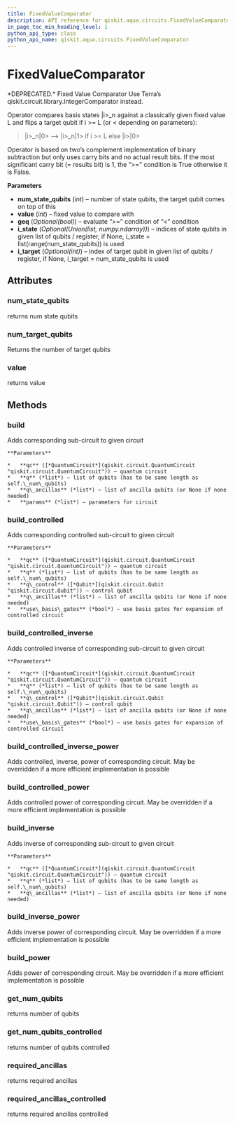 ```yaml
---
title: FixedValueComparator
description: API reference for qiskit.aqua.circuits.FixedValueComparator
in_page_toc_min_heading_level: 1
python_api_type: class
python_api_name: qiskit.aqua.circuits.FixedValueComparator
---
```


# FixedValueComparator

<Class id="qiskit.aqua.circuits.FixedValueComparator" isDedicatedPage={true} github="https://github.com/qiskit-community/qiskit-aqua/tree/stable/0.7/qiskit/aqua/circuits/fixed_value_comparator.py" signature="FixedValueComparator(num_state_qubits, value, geq=True, i_state=None, i_target=None)">
  *DEPRECATED.* Fixed Value Comparator

  <Admonition title="Deprecated since version 0.7.0" type="danger">
    Use Terra’s qiskit.circuit.library.IntegerComparator instead.
  </Admonition>

  Operator compares basis states |i>\_n against a classically given fixed value L and flips a target qubit if i >= L (or \< depending on parameters):

  > |i>\_n|0> –> |i>\_n|1> if i >= L else |i>|0>

  Operator is based on two’s complement implementation of binary subtraction but only uses carry bits and no actual result bits. If the most significant carry bit (= results bit) is 1, the “>=” condition is True otherwise it is False.

  **Parameters**

  *   **num\_state\_qubits** (*int*) – number of state qubits, the target qubit comes on top of this
  *   **value** (*int*) – fixed value to compare with
  *   **geq** (*Optional(bool)*) – evaluate “>=” condition of “\<” condition
  *   **i\_state** (*Optional(Union(list, numpy.ndarray))*) – indices of state qubits in given list of qubits / register, if None, i\_state = list(range(num\_state\_qubits)) is used
  *   **i\_target** (*Optional(int)*) – index of target qubit in given list of qubits / register, if None, i\_target = num\_state\_qubits is used

  ## Attributes

  ### num\_state\_qubits

  <Attribute id="qiskit.aqua.circuits.FixedValueComparator.num_state_qubits" name="num_state_qubits">
    returns num state qubits
  </Attribute>

  ### num\_target\_qubits

  <Attribute id="qiskit.aqua.circuits.FixedValueComparator.num_target_qubits" name="num_target_qubits">
    Returns the number of target qubits
  </Attribute>

  ### value

  <Attribute id="qiskit.aqua.circuits.FixedValueComparator.value" name="value">
    returns value
  </Attribute>

  ## Methods

  ### build

  <Function id="qiskit.aqua.circuits.FixedValueComparator.build" name="build" signature="FixedValueComparator.build(qc, q, q_ancillas=None, params=None)">
    Adds corresponding sub-circuit to given circuit

    **Parameters**

    *   **qc** ([*QuantumCircuit*](qiskit.circuit.QuantumCircuit "qiskit.circuit.QuantumCircuit")) – quantum circuit
    *   **q** (*list*) – list of qubits (has to be same length as self.\_num\_qubits)
    *   **q\_ancillas** (*list*) – list of ancilla qubits (or None if none needed)
    *   **params** (*list*) – parameters for circuit
  </Function>

  ### build\_controlled

  <Function id="qiskit.aqua.circuits.FixedValueComparator.build_controlled" name="build_controlled" signature="FixedValueComparator.build_controlled(qc, q, q_control, q_ancillas=None, use_basis_gates=True)">
    Adds corresponding controlled sub-circuit to given circuit

    **Parameters**

    *   **qc** ([*QuantumCircuit*](qiskit.circuit.QuantumCircuit "qiskit.circuit.QuantumCircuit")) – quantum circuit
    *   **q** (*list*) – list of qubits (has to be same length as self.\_num\_qubits)
    *   **q\_control** ([*Qubit*](qiskit.circuit.Qubit "qiskit.circuit.Qubit")) – control qubit
    *   **q\_ancillas** (*list*) – list of ancilla qubits (or None if none needed)
    *   **use\_basis\_gates** (*bool*) – use basis gates for expansion of controlled circuit
  </Function>

  ### build\_controlled\_inverse

  <Function id="qiskit.aqua.circuits.FixedValueComparator.build_controlled_inverse" name="build_controlled_inverse" signature="FixedValueComparator.build_controlled_inverse(qc, q, q_control, q_ancillas=None, use_basis_gates=True)">
    Adds controlled inverse of corresponding sub-circuit to given circuit

    **Parameters**

    *   **qc** ([*QuantumCircuit*](qiskit.circuit.QuantumCircuit "qiskit.circuit.QuantumCircuit")) – quantum circuit
    *   **q** (*list*) – list of qubits (has to be same length as self.\_num\_qubits)
    *   **q\_control** ([*Qubit*](qiskit.circuit.Qubit "qiskit.circuit.Qubit")) – control qubit
    *   **q\_ancillas** (*list*) – list of ancilla qubits (or None if none needed)
    *   **use\_basis\_gates** (*bool*) – use basis gates for expansion of controlled circuit
  </Function>

  ### build\_controlled\_inverse\_power

  <Function id="qiskit.aqua.circuits.FixedValueComparator.build_controlled_inverse_power" name="build_controlled_inverse_power" signature="FixedValueComparator.build_controlled_inverse_power(qc, q, q_control, power, q_ancillas=None, use_basis_gates=True)">
    Adds controlled, inverse, power of corresponding circuit. May be overridden if a more efficient implementation is possible
  </Function>

  ### build\_controlled\_power

  <Function id="qiskit.aqua.circuits.FixedValueComparator.build_controlled_power" name="build_controlled_power" signature="FixedValueComparator.build_controlled_power(qc, q, q_control, power, q_ancillas=None, use_basis_gates=True)">
    Adds controlled power of corresponding circuit. May be overridden if a more efficient implementation is possible
  </Function>

  ### build\_inverse

  <Function id="qiskit.aqua.circuits.FixedValueComparator.build_inverse" name="build_inverse" signature="FixedValueComparator.build_inverse(qc, q, q_ancillas=None)">
    Adds inverse of corresponding sub-circuit to given circuit

    **Parameters**

    *   **qc** ([*QuantumCircuit*](qiskit.circuit.QuantumCircuit "qiskit.circuit.QuantumCircuit")) – quantum circuit
    *   **q** (*list*) – list of qubits (has to be same length as self.\_num\_qubits)
    *   **q\_ancillas** (*list*) – list of ancilla qubits (or None if none needed)
  </Function>

  ### build\_inverse\_power

  <Function id="qiskit.aqua.circuits.FixedValueComparator.build_inverse_power" name="build_inverse_power" signature="FixedValueComparator.build_inverse_power(qc, q, power, q_ancillas=None)">
    Adds inverse power of corresponding circuit. May be overridden if a more efficient implementation is possible
  </Function>

  ### build\_power

  <Function id="qiskit.aqua.circuits.FixedValueComparator.build_power" name="build_power" signature="FixedValueComparator.build_power(qc, q, power, q_ancillas=None)">
    Adds power of corresponding circuit. May be overridden if a more efficient implementation is possible
  </Function>

  ### get\_num\_qubits

  <Function id="qiskit.aqua.circuits.FixedValueComparator.get_num_qubits" name="get_num_qubits" signature="FixedValueComparator.get_num_qubits()">
    returns number of qubits
  </Function>

  ### get\_num\_qubits\_controlled

  <Function id="qiskit.aqua.circuits.FixedValueComparator.get_num_qubits_controlled" name="get_num_qubits_controlled" signature="FixedValueComparator.get_num_qubits_controlled()">
    returns number of qubits controlled
  </Function>

  ### required\_ancillas

  <Function id="qiskit.aqua.circuits.FixedValueComparator.required_ancillas" name="required_ancillas" signature="FixedValueComparator.required_ancillas()">
    returns required ancillas
  </Function>

  ### required\_ancillas\_controlled

  <Function id="qiskit.aqua.circuits.FixedValueComparator.required_ancillas_controlled" name="required_ancillas_controlled" signature="FixedValueComparator.required_ancillas_controlled()">
    returns required ancillas controlled
  </Function>
</Class>

